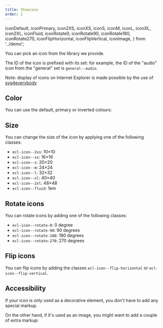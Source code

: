 ```yaml
---
title: Showcase
order: 2
---
```


  iconDefault,
  iconPrimary,
  icon2XS,
  iconXS,
  iconS,
  iconM,
  iconL,
  iconXL,
  icon2XL,
  iconFluid,
  iconRotate0,
  iconRotate90,
  iconRotate180,
  iconRotate270,
  iconFlipHorizontal,
  iconFlipVertical,
  iconImage,
} from '../demo';

<Playground system="ec" selectedKind="components-icon" selectedStory="general">
  <Html markup={iconDefault} />
</Playground>

You can pick an icon from <Link to="/ec/guidelines/iconography/">the library we provide</Link>.

The ID of the icon is prefixed with its set: for example, the ID of the "audio" icon from the "general" set is `general--audio`.

Note: display of icons on Internet Explorer is made possible by the use of [svg4everybody](https://github.com/jonathantneal/svg4everybody)

## Color

You can use the default, primary or inverted colours:

<Playground system="ec" selectedKind="components-icon" selectedStory="general">
  <Html markup={iconDefault} />
  <Html markup={iconPrimary} />
</Playground>

## Size

You can change the size of the icon by applying one of the following classes:

- `ecl-icon--2xs`: 10&times;10
- `ecl-icon--xs`: 16&times;16
- `ecl-icon--s`: 20&times;20
- `ecl-icon--m`: 24&times;24
- `ecl-icon--l`: 32&times;32
- `ecl-icon--xl`: 40&times;40
- `ecl-icon--2xl`: 48&times;48
- `ecl-icon--fluid`: 1em

<Playground system="ec" selectedKind="components-icon" selectedStory="general">
  <Html markup={icon2XS} />
  <Html markup={iconXS} />
  <Html markup={iconS} />
  <Html markup={iconM} />
  <Html markup={iconL} />
  <Html markup={iconXL} />
  <Html markup={icon2XL} />
  <Html markup={iconFluid} />
</Playground>

## Rotate icons

You can rotate icons by adding one of the following classes:

- `ecl-icon--rotate-0`: 0 degree
- `ecl-icon--rotate-90`: 90 degrees
- `ecl-icon--rotate-180`: 180 degrees
- `ecl-icon--rotate-270`: 270 degrees

<Playground system="ec" selectedKind="components-icon" selectedStory="general">
  <Html markup={iconRotate0} />
  <Html markup={iconRotate90} />
  <Html markup={iconRotate180} />
  <Html markup={iconRotate270} />
</Playground>

## Flip icons

You can flip icons by adding the classes `ecl-icon--flip-horizontal` or `ecl-icon--flip-vertical`.

<Playground system="ec" selectedKind="components-icon" selectedStory="general">
  <Html markup={iconFlipHorizontal} />
  <Html markup={iconFlipVertical} />
</Playground>

## Accessibility

If your icon is only used as a decorative element, you don't have to add any special markup.

On the other hand, if it's used as an image, you might want to add a couple of extra markup:

<Playground system="ec" selectedKind="components-icon" selectedStory="general">
  <Html markup={iconImage} />
</Playground>
